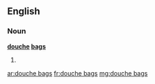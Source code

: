 ==English==

===Noun===
'''[[douche]] [[bags]]'''

# {{plural of|[[douche bag]]}}

[[ar:douche bags]]
[[fr:douche bags]]
[[mg:douche bags]]